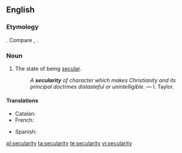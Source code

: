 ==English==
{{wikipedia}}

===Etymology===
{{suffix|secular|ity|lang=en}}. Compare {{etyl|fr|-}} {{term|sécularité|lang=fr}}, {{etyl|la|-}} {{term|saecularitas|lang=la}}.

===Noun===
{{en-noun|~|secularities}}

# The state of being [[secular]].
#: ''A '''secularity''' of character which makes Christianity and its principal doctrines distasteful or unintelligible.'' &mdash; I. Taylor.

====Translations====
{{trans-top|state of being secular}}
* Catalan: {{t|ca|secularitat|f}}
* French: {{t+|fr|sécularité|f}}
{{trans-mid}}
* Spanish: {{t+|es|secularidad|f}}
{{trans-bottom}}

[[pl:secularity]]
[[ta:secularity]]
[[te:secularity]]
[[vi:secularity]]